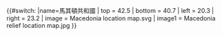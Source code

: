 {{#switch:{{{1}}}
|name=馬其頓共和國
| top    = 42.5
| bottom = 40.7
| left   = 20.3
| right  = 23.2
| image  = Macedonia location map.svg
| image1 = Macedonia relief location map.jpg
}}<noinclude>{{Location map/Info|Republic of Macedonia}}
{{Documentation}}
</noinclude>